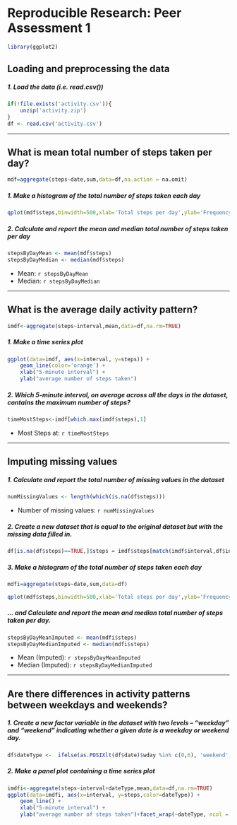
# Reproducible Research: Peer Assessment 1

```r
library(ggplot2)
```

## Loading and preprocessing the data
##### 1. Load the data (i.e. read.csv())
```r
if(!file.exists('activity.csv')){
    unzip('activity.zip')
}
df <- read.csv('activity.csv')
```

-----

## What is mean total number of steps taken per day?
```r
mdf=aggregate(steps~date,sum,data=df,na.action = na.omit)
```

##### 1. Make a histogram of the total number of steps taken each day
```r
qplot(mdf$steps,binwidth=500,xlab='Total steps per day',ylab='Frequency')
```

##### 2. Calculate and report the mean and median total number of steps taken per day
```r
stepsByDayMean <- mean(mdf$steps)
stepsByDayMedian <- median(mdf$steps)
```
* Mean: `r stepsByDayMean`
* Median:  `r stepsByDayMedian`

-----

## What is the average daily activity pattern?
```r
imdf<-aggregate(steps~interval,mean,data=df,na.rm=TRUE)
```

##### 1. Make a time series plot
```r
ggplot(data=imdf, aes(x=interval, y=steps)) +
    geom_line(color='orange') +
    xlab("5-minute interval") +
    ylab("average number of steps taken")  
```

##### 2. Which 5-minute interval, on average across all the days in the dataset, contains the maximum number of steps?
```r
timeMostSteps<-imdf[which.max(imdf$steps),1]
```

* Most Steps at: `r timeMostSteps`

----


## Imputing missing values
##### 1. Calculate and report the total number of missing values in the dataset 
```r
numMissingValues <- length(which(is.na(df$steps)))
```

* Number of missing values: `r numMissingValues`

##### 2. Create a new dataset that is equal to the original dataset but with the missing data filled in.
```r
df[is.na(df$steps)==TRUE,]$steps = imdf$steps[match(imdf$interval,df$interval)]
```


##### 3. Make a histogram of the total number of steps taken each day 
```r
mdfi=aggregate(steps~date,sum,data=df)

qplot(mdf$steps,binwidth=500,xlab='Total steps per day',ylab='Frequency')
```

##### ... and Calculate and report the mean and median total number of steps taken per day. 
```r
stepsByDayMeanImputed <- mean(mdfi$steps)
stepsByDayMedianImputed <- median(mdfi$steps)
```
* Mean (Imputed): `r stepsByDayMeanImputed`
* Median (Imputed):  `r stepsByDayMedianImputed`


----

## Are there differences in activity patterns between weekdays and weekends?
##### 1. Create a new factor variable in the dataset with two levels – “weekday” and “weekend” indicating whether a given date is a weekday or weekend day.

```r
df$dateType <-  ifelse(as.POSIXlt(df$date)$wday %in% c(0,6), 'weekend', 'weekday')
```

##### 2. Make a panel plot containing a time series plot

```r
imdfi<-aggregate(steps~interval+dateType,mean,data=df,na.rm=TRUE)
ggplot(data=imdfi, aes(x=interval, y=steps,color=dateType)) +
    geom_line() +
    xlab("5-minute interval") +
    ylab("average number of steps taken")+facet_wrap(~dateType, ncol = 1, nrow=2)
```
